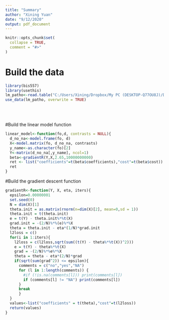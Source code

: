 ```yaml
---
title: "Summary"
author: "Xining Yuan"
date: "9/12/2020"
output: pdf_document
---
```


```r
knitr::opts_chunk$set(
  collapse = TRUE,
  comment = "#>"
)
```

# Build the data
```r
library(bis557)
library(usethis)
lm_patho<-read.table("C:/Users/Xining/Dropbox/My PC (DESKTOP-Q77OU8J)/Desktop/Campus/First Year/First Semester/Computitional Statistics/bis557/data/lm_patho.csv",header=TRUE, sep=",")
use_data(lm_patho, overwrite = TRUE)
```
<br><br>


#Build the linear model function
```r
linear_model<-function(fo,d, contrasts = NULL){
  d_no_na<-model.frame(fo, d)
  X<-model.matrix(fo, d_no_na, contrasts)
  y_name<-as.character(fo)[2]
  Y<-matrix(d_no_na[,y_name], ncol=1)
  beta<-gradientR(Y,X,2.65,10000000000)
  ret <- list("coefficients"=t(beta$coefficients),"cost"=t(beta$cost))
  ret
}
```

#Build the gradient descent function
```r
gradientR<-function(Y, X, eta, iters){
  epsilon=0.00000001
  set.seed(0)
  N = dim(X)[1]
  theta.init = as.matrix(rnorm(n=dim(X)[2], mean=0,sd = 1))
  theta.init = t(theta.init)
  e = t(Y) - theta.init%*%t(X)
  grad.init = -(2/N)%*%(e)%*%X
  theta = theta.init - eta*(1/N)*grad.init
  l2loss = c()
  for(i in 1:iters){
    l2loss = c(l2loss,sqrt(sum((t(Y) - theta%*%t(X))^2)))
    e = t(Y) - theta%*%t(X)
    grad = -(2/N)%*%e%*%X
    theta = theta - eta*(2/N)*grad
    if(sqrt(sum(grad^2)) <= epsilon){
      comments = c("no","yes","NA")
      for (l in 1:length(comments)) {
        #if (!is.na(comments[l])) print(comments[l])
        if (comments[l] != "NA") print(comments[l])
      }
      break
      }
  }
  values<-list("coefficients" = t(theta),"cost"=t(l2loss))
  return(values)
}
```
